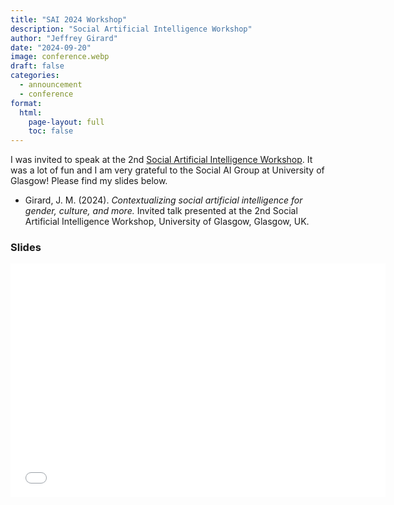 ```yaml
---
title: "SAI 2024 Workshop"
description: "Social Artificial Intelligence Workshop"
author: "Jeffrey Girard"
date: "2024-09-20"
image: conference.webp
draft: false
categories:
  - announcement
  - conference
format:
  html:
    page-layout: full
    toc: false
---
```


I was invited to speak at the 2nd [Social Artificial Intelligence Workshop](https://www.socialaiglasgow.co.uk/events/2024-social-ai-workshop). It was a lot of fun and I am very grateful to the Social AI Group at University of Glasgow! Please find my slides below.

- Girard, J. M. (2024). *Contextualizing social artificial intelligence for gender, culture, and more.* Invited talk presented at the 2nd Social Artificial Intelligence Workshop, University of Glasgow, Glasgow, UK.

### Slides

![](Girard_Slides.pdf){width=600 height=374}
